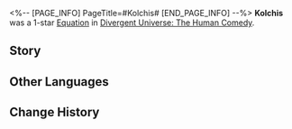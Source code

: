 <%-- [PAGE_INFO]
PageTitle=#Kolchis#
[END_PAGE_INFO] --%>
{{Removed|Equation}}
{{Equation Infobox
|period   = The Human Comedy
|rarity   = 1
|path1    = Erudition*3
|path2    = Propagation*2
|effect   = For every 1 Skill Point consumed by a character, increases their Ultimate DMG dealt by {{Color|h|65%}}, up to a max of {{Color|h|130%}} and lasting until after using their Ultimate.
|mentions = Kolchis
}}
'''Kolchis''' was a 1-star [[Divergent Universe: The Human Comedy/Equations|Equation]] in [[Divergent Universe: The Human Comedy]].

==Story==
{{Description|You once ruled over a miraculous dynasty with history and civilization. In the face of the looming Ice Age, they were soon abandoned. You led your clansmen to disintegrate, to have your bodies regress, and to revert to the primitive algal form before hiding in the humid underground royal tomb. Survival trumped all, even if it meant losing form, consciousness, and ability to speak. As long as one could survive &mdash; even the lowest and most humiliating change should be allowed.<br /><br />A turning point soon came when extraterrestrial visitors found your traces. As they pronounce "this is delicious," they carry you from the subterranean place to different places in the universe on their tongues, esophagi, and stomachs. Spores are scattered across new worlds. The lost wisdom is reawakened in the rivers and forests. You cheer, beginning an invasion without violence.}}
<!--
==Gameplay Notes==
* 
-->
==Other Languages==
{{Other Languages
|en   = Kolchis
|zhs  = 科尔奇人
|zht  = 科爾奇人
|ja   = コルキス{{Rubi|人|じん}}
|ko   = 콜치인
|es   = Kolchian{{MC|f=a|m=o}}
|fr   = Kolchis
|ru   = Колчи
|th   = ชาว Kolchis
|vi   = Kolchis
|de   = Kolchis
|id   = Kolchis
|pt   = Kolchis
}}

==Change History==
{{Change History|2.3}}
